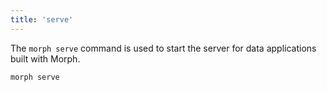 ```yaml
---
title: 'serve'
---
```


The `morph serve` command is used to start the server for data applications built with Morph.

```bash Shell
morph serve
```
